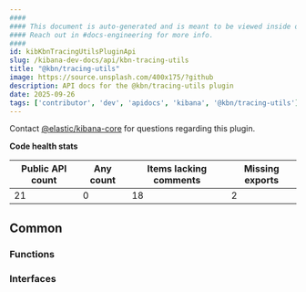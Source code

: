 ```yaml
---
####
#### This document is auto-generated and is meant to be viewed inside our experimental, new docs system.
#### Reach out in #docs-engineering for more info.
####
id: kibKbnTracingUtilsPluginApi
slug: /kibana-dev-docs/api/kbn-tracing-utils
title: "@kbn/tracing-utils"
image: https://source.unsplash.com/400x175/?github
description: API docs for the @kbn/tracing-utils plugin
date: 2025-09-26
tags: ['contributor', 'dev', 'apidocs', 'kibana', '@kbn/tracing-utils']
---
```




Contact [@elastic/kibana-core](https://github.com/orgs/elastic/teams/kibana-core) for questions regarding this plugin.

**Code health stats**

| Public API count  | Any count | Items lacking comments | Missing exports |
|-------------------|-----------|------------------------|-----------------|
| 21 | 0 | 18 | 2 |

## Common

### Functions
<DocDefinitionList data={kbnTracingUtilsObj.common.functions}/>

### Interfaces
<DocDefinitionList data={kbnTracingUtilsObj.common.interfaces}/>

